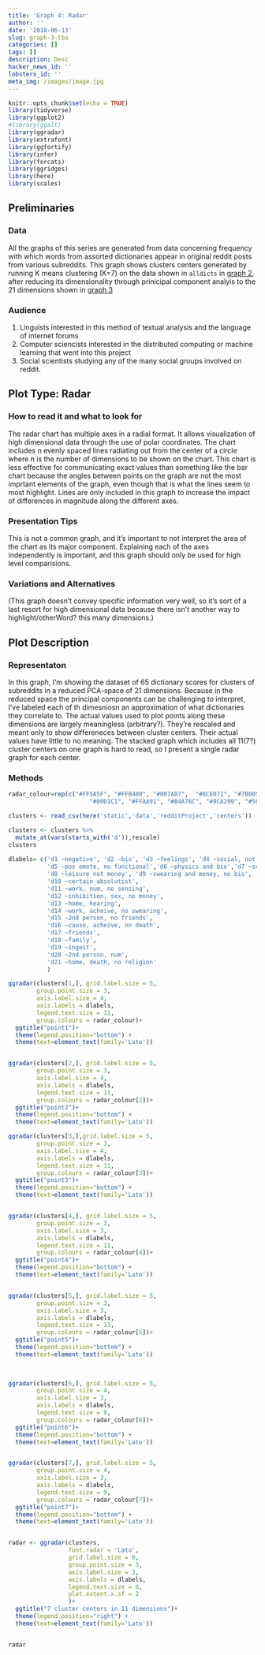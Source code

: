 ```yaml
---
title: 'Graph 4: Radar'
author: ''
date: '2018-06-13'
slug: graph-3-tba
categories: []
tags: []
description: Desc
hacker_news_id: ''
lobsters_id: ''
meta_img: /images/image.jpg 
---
```


```r
knitr::opts_chunk$set(echo = TRUE)
library(tidyverse) 
library(ggplot2)
#library(ggalt)
library(ggradar)
library(extrafont)
library(ggfortify)
library(infer)
library(forcats)
library(ggridges)
library(here)
library(scales)
```

## Preliminaries
### Data

All the graphs of this series are generated from data concerning frequency with which words from assorted dictionaries appear in original reddit posts from various subreddits. This graph shows clusters centers generated by running K means clustering (K=7) on the data shown in `alldicts` in [graph 2](/post/2018-06-11-graph-2-raincloud/), after reducing its dimensionality through prinicipal component analyis to the 21 dimensions shown in [graph 3](/post/graph-3-tba/)

### Audience


1. Linguists interested in this method of textual analysis and the language of internet forums
1. Computer sciencists interested in the distributed computing or machine learning that went into this project
1. Social scientists studying any of the many social groups involved on reddit. 


## Plot Type: Radar

### How to read it and what to look for 
The radar chart has multiple axes in a radial format. It allows visualization of high dimensional data through the use of polar coordinates. The chart includes n evenly spaced lines radiating out from the center of a circle where n is the number of dimensions to be shown on the chart. This chart is less effective for communicating exact values than something like the bar chart because the angles between points on the graph are not the most imprtant elements of the graph, even though that is what the lines seem to most highlight. Lines are only included in this graph to increase the impact of differences in magnitude along the different axes.

### Presentation Tips
This is not a common graph, and it's important to not interpret the area of the chart as its major component. Explaining each of the axes independently is important, and this graph should only be used for high level comparisions. 

### Variations and Alternatives
(This graph doesn't convey specific information very well, so it's sort of a last resort for high dimensional data because there isn't another way to highlight/otherWord? this many dimensions.)

## Plot Description

### Representaton 
In this graph, I'm showing the dataset of 65 dictionary scores for clusters of subreddits in a reduced PCA-space of 21 dimensions. Because in the reduced space the principal components can be challenging to interpret, I've labeled each of th dimesniosn an approximation of what dictionaries they correlate to. The actual values used to plot points along these dimensions are largely meaningless (arbitrary?). They're rescaled and meant only to show differeneces between cluster centers. Their actual values have little to no meaning. The stacked graph which includes all 11(7?) cluster centers on one graph is hard to read, so I present a single radar graph for each center. 

### Methods

```r
radar_colour=rep(c("#FF5A5F", "#FFB400", "#007A87",  "#8CE071", "#7B0051", 
                       "#00D1C1", "#FFAA91", "#B4A76C", "#9CA299", "#565A5C", "#00A04B", "#E54C20"), 100)

clusters <- read_csv(here('static','data','redditProject','centers')) 

clusters <- clusters %>%  
  mutate_at(vars(starts_with('d')),rescale)
clusters
 
dlabels= c('d1 ~negative', 'd2 ~bio', 'd3 ~feelings', 'd4 ~social, not feelings', 
           'd5 ~pos emote, no functional','d6 ~physics and bio','d7 ~sensing',
           'd8 ~leisure not money', 'd9 ~swearing and money, no bio',
           'd10 ~certain absolutist',
           'd11 ~work, num, no sensing',
           'd12 ~inhibition, sex, no money',
           'd13 ~home, hearing',
           'd14 ~work, acheive, no swearing',
           'd15 ~2nd person, no friends',
           'd16 ~cause, acheive, no death',
           'd17 ~friends',
           'd18 ~family',
           'd19 ~ingest',
           'd20 ~2nd person, num',
           'd21 ~home, death, no religion'
           )

ggradar(clusters[1,], grid.label.size = 5,
        group.point.size = 3,
        axis.label.size = 4,
        axis.labels = dlabels,
        legend.text.size = 11,
        group.colours = radar_colour)+ 
  ggtitle("point1")+
  theme(legend.position="bottom") + 
  theme(text=element_text(family='Lato')) 


ggradar(clusters[2,], grid.label.size = 5,
        group.point.size = 3,
        axis.label.size = 4,
        axis.labels = dlabels,
        legend.text.size = 11,
        group.colours = radar_colour[2])+
  ggtitle("point2")+
  theme(legend.position="bottom") + 
  theme(text=element_text(family='Lato')) 

ggradar(clusters[3,],grid.label.size = 5,
        group.point.size = 3,
        axis.label.size = 4,
        axis.labels = dlabels,
        legend.text.size = 11,
        group.colours = radar_colour[3])+
  ggtitle("point3")+ 
  theme(legend.position="bottom") + 
  theme(text=element_text(family='Lato')) 


ggradar(clusters[4,], grid.label.size = 5,
        group.point.size = 3,
        axis.label.size = 3,
        axis.labels = dlabels,
        legend.text.size = 11,
        group.colours = radar_colour[4])+
  ggtitle("point4")+
  theme(legend.position="bottom") + 
  theme(text=element_text(family='Lato')) 


ggradar(clusters[5,], grid.label.size = 5,
        group.point.size = 3,
        axis.label.size = 3,
        axis.labels = dlabels,
        legend.text.size = 11,
        group.colours = radar_colour[5])+
  ggtitle("point5")+
  theme(legend.position="bottom") + 
  theme(text=element_text(family='Lato')) 

          
          
ggradar(clusters[6,], grid.label.size = 5,
        group.point.size = 4,
        axis.label.size = 3,
        axis.labels = dlabels,
        legend.text.size = 9, 
        group.colours = radar_colour[6])+
  ggtitle("point6")+
  theme(legend.position="bottom") + 
  theme(text=element_text(family='Lato')) 


ggradar(clusters[7,], grid.label.size = 5,
        group.point.size = 4,
        axis.label.size = 3,
        axis.labels = dlabels,
        legend.text.size = 9,
        group.colours = radar_colour[7])+
  ggtitle("point7")+
  theme(legend.position="bottom") + 
  theme(text=element_text(family='Lato')) 


radar <- ggradar(clusters, 
                 font.radar = 'Lato', 
                 grid.label.size = 0,
                 group.point.size = 3,
                 axis.label.size = 3,
                 axis.labels = dlabels,
                 legend.text.size = 6,
                 plot.extent.x.sf = 2
                 )+
  ggtitle("7 cluster centers in 11 dimensions")+
  theme(legend.position="right") + 
  theme(text=element_text(family='Lato'))


radar
```
